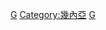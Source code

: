 {{Catnav|頁面分類|地理|国家|非洲国家|幾內亞}}
{{Catnav|頁面分類|各種主題的頁面分類|按國家分類|各國地理|各國城市}}
{{Commons category|Cities in Guinea}}

[[Category:各國城市|G]]
[[Category:幾內亞|Category:幾內亞]]
[[Category:非洲城市|G]]